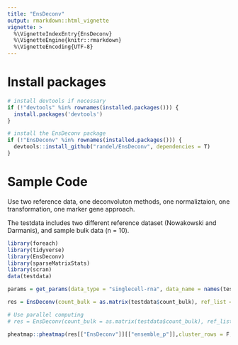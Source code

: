 ```yaml
---
title: "EnsDeconv"
output: rmarkdown::html_vignette
vignette: >
  %\VignetteIndexEntry{EnsDeconv}
  %\VignetteEngine{knitr::rmarkdown}
  %\VignetteEncoding{UTF-8}
---
```


# Install packages

```r
# install devtools if necessary
if (!"devtools" %in% rownames(installed.packages())) {
  install.packages('devtools')
}

# install the EnsDeconv package
if (!"EnsDeconv" %in% rownames(installed.packages())) {
  devtools::install_github("randel/EnsDeconv", dependencies = T)
}
```






# Sample Code
Use two reference data, one deconvoluton methods, one normaliztaion, one transformation, one marker gene approach.

The testdata includes two different reference dataset (Nowakowski and Darmanis), and sample bulk data (n = 10).
```r
library(foreach)
library(tidyverse)
library(EnsDeconv)
library(sparseMatrixStats)
library(scran)
data(testdata)

params = get_params(data_type = "singlecell-rna", data_name = names(testdata$ref_list), n_markers = 50, Marker.Method = "t", TNormalization = "none", CNormalization = "none", dmeths = "CIBERSORT")

res = EnsDeconv(count_bulk = as.matrix(testdata$count_bulk), ref_list = testdata$ref_list, params = params)

# Use parallel computing
# res = EnsDeconv(count_bulk = as.matrix(testdata$count_bulk), ref_list = testdata$ref_list, ncore = 4, parallel_comp = T, params = params, outpath= '...')
```


```r
pheatmap::pheatmap(res[["EnsDeconv"]][["ensemble_p"]],cluster_rows = F, cluster_cols = F)
```

